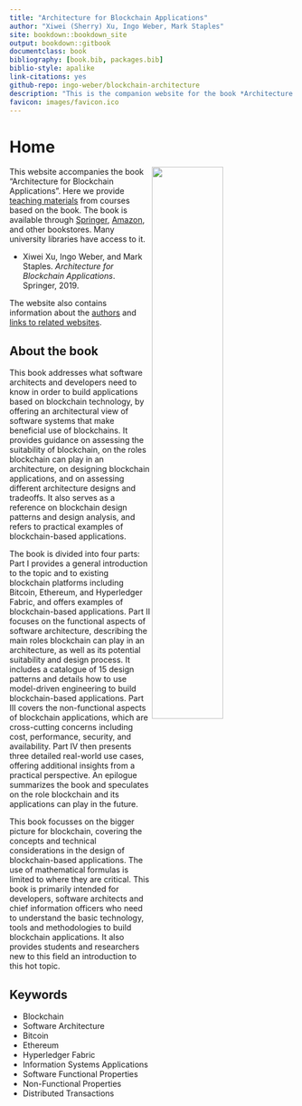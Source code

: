 ```yaml
--- 
title: "Architecture for Blockchain Applications"
author: "Xiwei (Sherry) Xu, Ingo Weber, Mark Staples"
site: bookdown::bookdown_site
output: bookdown::gitbook
documentclass: book
bibliography: [book.bib, packages.bib]
biblio-style: apalike
link-citations: yes
github-repo: ingo-weber/blockchain-architecture
description: "This is the companion website for the book *Architecture for Blockchain Applications*."
favicon: images/favicon.ico
---
```


# Home
<img src="images/Architecture-for-BC-Apps-cover.png" align="right" width="50%"/>

This website accompanies the book "Architecture for Blockchain Applications".
Here we provide [teaching materials](#materials) from courses based on the book.
The book is available through [Springer](http://dx.doi.org/10.1007/978-3-030-03035-3), [Amazon](https://www.amazon.com/Architecture-Blockchain-Applications-Xiwei-Xu/dp/3030030342/ref=as_sl_pc_tf_til?tag=imweber-20&linkCode=w00&linkId=158d278157c47e99c46916ed9fdc5387&creativeASIN=3030030342), and other bookstores.
Many university libraries have access to it.

* Xiwei Xu, Ingo Weber, and Mark Staples. *Architecture for Blockchain Applications*. Springer, 2019.

The website also contains information about the [authors](#authors) and [links to related websites](#links).

## About the book

This book addresses what software architects and developers need to know in order to build applications based on blockchain technology, by offering an architectural view of software systems that make beneficial use of blockchains. It provides guidance on assessing the suitability of blockchain, on the roles blockchain can play in an architecture, on designing blockchain applications, and on assessing different architecture designs and tradeoffs. It also serves as a reference on blockchain design patterns and design analysis, and refers to practical examples of blockchain-based applications.

The book is divided into four parts: Part I provides a general introduction to the topic and to existing blockchain platforms including Bitcoin, Ethereum, and Hyperledger Fabric, and offers examples of blockchain-based applications. Part II focuses on the functional aspects of software architecture, describing the main roles blockchain can play in an architecture, as well as its potential suitability and design process. It includes a catalogue of 15 design patterns and details how to use model-driven engineering to build blockchain-based applications. Part III covers the non-functional aspects of blockchain applications, which are cross-cutting concerns including cost, performance, security, and availability. Part IV then presents three detailed real-world use cases, offering additional insights from a practical perspective. An epilogue summarizes the book and speculates on the role blockchain and its applications can play in the future.

This book focusses on the bigger picture for blockchain, covering the concepts and technical considerations in the design of blockchain-based applications. The use of mathematical formulas is limited to where they are critical. This book is primarily intended for developers, software architects and chief information officers who need to understand the basic technology, tools and methodologies to build blockchain applications. It also provides students and researchers new to this field an introduction to this hot topic.

## Keywords

* Blockchain 
* Software Architecture 
* Bitcoin
* Ethereum
* Hyperledger Fabric
* Information Systems Applications
* Software Functional Properties
* Non-Functional Properties
* Distributed Transactions 
